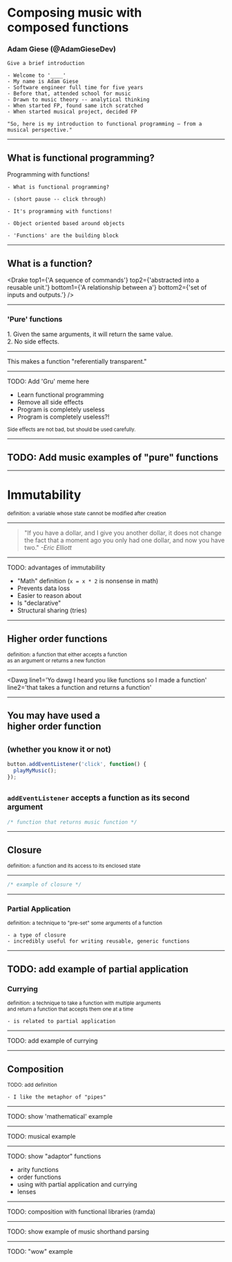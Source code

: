 
<Head>
  <title>Composing music with composed functions</title>
  <style>@import url('https://fonts.googleapis.com/css?family=Anton')</style>
</Head>

# Composing music with <br />composed functions
### Adam Giese (@AdamGieseDev)

```notes
Give a brief introduction

- Welcome to '____'
- My name is Adam Giese
- Software engineer full time for five years
- Before that, attended school for music
- Drawn to music theory -- analytical thinking
- When started FP, found same itch scratched
- When started musical project, decided FP

"So, here is my introduction to functional programming — from a musical perspective."
```

---

## What is functional programming?
<Appear>
  Programming with functions!
</Appear>

```notes
- What is functional programming?

- (short pause -- click through)

- It's programming with functions!

- Object oriented based around objects

- 'Functions' are the building block
```

---

## What is a function?
<Drake
  top1={'A sequence of commands'}
  top2={'abstracted into a reusable unit.'}
  bottom1={'A relationship between a'}
  bottom2={'set of inputs and outputs.'}
/>

---

### 'Pure' functions

<Appear>
  <div>1. Given the same arguments, it will return the same value.</div>
  <div>2. No side effects.</div>
  <div><hr />This makes a function "referentially transparent."</div>
</Appear>

---

TODO: Add 'Gru' meme here
- Learn functional programming
- Remove all side effects
- Program is completely useless
- Program is completely useless?!

<Small>Side effects are not bad, but should be used carefully.</Small>

---

## TODO: Add music examples of "pure" functions

---

# Immutability

<Small>definition: a variable whose state cannot be modified after creation</Small>

---

> "If you have a dollar, and I give you another dollar, it does not change the fact that a moment ago you only had one dollar, and now you have two."
_-Eric Elliott_

---

TODO: advantages of immutability
- "Math" definition (`x = x * 2` is nonsense in math)
- Prevents data loss
- Easier to reason about
- Is "declarative"
- Structural sharing (tries)

---

## Higher order functions

<Small>definition: a function that either accepts a function <br />as an argument or returns a new function</Small>

---
<Dawg
  line1='Yo dawg I heard you like functions so I made a function'
  line2='that takes a function and returns a function'
>
</Dawg>

---
## You may have used a <br />higher order function
<small>(whether you know it or not)</small>
---
```js
button.addEventListener('click', function() {
  playMyMusic();
});
```
<Small><code>addEventListener</code> accepts a function as its second argument</Small>
---

```js
/* function that returns music function */
```
---

## Closure
<Small>definition: a function and its access to its enclosed state</Small>

---

```js
/* example of closure */
```

---

### Partial Application
<Small>definition: a technique to "pre-set" some arguments of a function</Small>

```notes
- a type of closure
- incredibly useful for writing reusable, generic functions

```
---
TODO: add example of partial application
---

### Currying
<Small>definition: a technique to take a function with multiple arguments <br /> and return a function that accepts them one at a time</Small>


```notes
- is related to partial application
```
---
TODO: add example of currying

---

## Composition
<Small>TODO: add definition</Small>

```notes
- I like the metaphor of "pipes"
```
---

TODO: show 'mathematical' example

---

TODO: musical example

---

TODO: show "adaptor" functions
- arity functions
- order functions
- using with partial application and currying
- lenses

---

TODO: composition with functional libraries (ramda)

---

TODO: show example of music shorthand parsing

---

TODO: "wow" example
